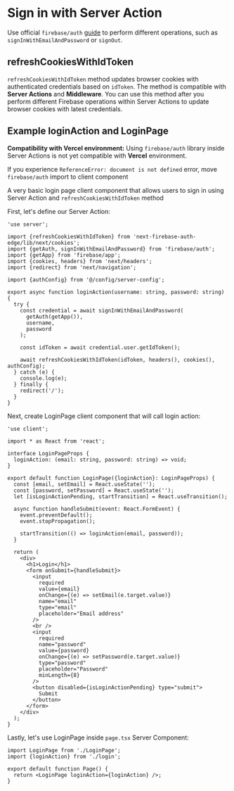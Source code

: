 # Sign in with Server Action

Use official `firebase/auth` [guide](https://firebase.google.com/docs/auth/web/password-auth) to perform different operations, such as `signInWithEmailAndPassword` or `signOut`.

## refreshCookiesWithIdToken

`refreshCookiesWithIdToken` method updates browser cookies with authenticated credentials based on `idToken`. The method is compatible with **Server Actions** and **Middleware**. You can use this method after you perform different Firebase operations within Server Actions to update browser cookies with latest credentials.

## Example loginAction and LoginPage

**Compatibility with Vercel environment:** Using `firebase/auth` library inside Server Actions is not yet compatible with **Vercel** environment.

If you experience `ReferenceError: document is not defined` error, move `firebase/auth` import to client component


A very basic login page client component that allows users to sign in using Server Action and `refreshCookiesWithIdToken` method

First, let's define our Server Action:

```tsx filename="login.tsx"
'use server';

import {refreshCookiesWithIdToken} from 'next-firebase-auth-edge/lib/next/cookies';
import {getAuth, signInWithEmailAndPassword} from 'firebase/auth';
import {getApp} from 'firebase/app';
import {cookies, headers} from 'next/headers';
import {redirect} from 'next/navigation';

import {authConfig} from '@/config/server-config';

export async function loginAction(username: string, password: string) {
  try {
    const credential = await signInWithEmailAndPassword(
      getAuth(getApp()),
      username,
      password
    );

    const idToken = await credential.user.getIdToken();

    await refreshCookiesWithIdToken(idToken, headers(), cookies(), authConfig);
  } catch (e) {
    console.log(e);
  } finally {
    redirect('/');
  }
}
```


Next, create LoginPage client component that will call login action:

```tsx filename="LoginPage.tsx"
'use client';

import * as React from 'react';

interface LoginPageProps {
  loginAction: (email: string, password: string) => void;
}

export default function LoginPage({loginAction}: LoginPageProps) {
  const [email, setEmail] = React.useState('');
  const [password, setPassword] = React.useState('');
  let [isLoginActionPending, startTransition] = React.useTransition();

  async function handleSubmit(event: React.FormEvent) {
    event.preventDefault();
    event.stopPropagation();

    startTransition(() => loginAction(email, password));
  }

  return (
    <div>
      <h1>Login</h1>
      <form onSubmit={handleSubmit}>
        <input
          required
          value={email}
          onChange={(e) => setEmail(e.target.value)}
          name="email"
          type="email"
          placeholder="Email address"
        />
        <br />
        <input
          required
          name="password"
          value={password}
          onChange={(e) => setPassword(e.target.value)}
          type="password"
          placeholder="Password"
          minLength={8}
        />
        <button disabled={isLoginActionPending} type="submit">
          Submit
        </button>
      </form>
    </div>
  );
}
```

Lastly, let's use LoginPage inside `page.tsx` Server Component:

```tsx filename="page.tsx"
import LoginPage from './LoginPage';
import {loginAction} from './login';

export default function Page() {
  return <LoginPage loginAction={loginAction} />;
}
```
